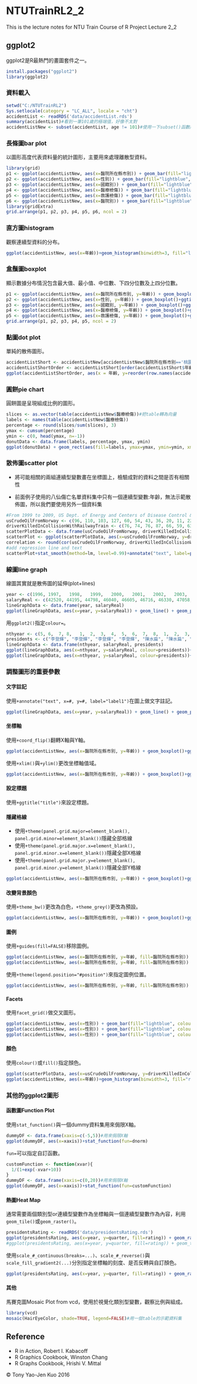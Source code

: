 # NTUTrainRL2_2
This is the lecture notes for NTU Train Course of R Project Lecture 2_2

## ggplot2

ggplot2是R最熱門的畫圖套件之一。

```r
install.packages("ggplot2")
library(ggplot2)
```

### 資料載入

```r
setwd("C:/NTUTrainRL2")
Sys.setlocale(category = "LC_ALL", locale = "cht")
accidentList <- readRDS('data/accidentList.rds')
summary(accidentList)#看到一筆101歲的極端值，好像不太對
accidentListNew <- subset(accidentList, age != 101)#使用一下subset()函數將101歲那筆資料刪除
```

### 長條圖bar plot

以圖形高度代表資料量的統計圖形，主要用來處理離散型資料。

```r
library(grid)
p1 <- ggplot(accidentListNew, aes(x=醫院所在縣市別)) + geom_bar(fill="lightblue", colour="black")+ylab("人數")+ggtitle("依醫院所在縣市別")
p2 <- ggplot(accidentListNew, aes(x=性別)) + geom_bar(fill="lightblue", colour="black")+ylab("人數")+ggtitle("依性別")
p3 <- ggplot(accidentListNew, aes(x=國籍別)) + geom_bar(fill="lightblue", colour="black")+ylab("人數")+ggtitle("依國籍別")
p4 <- ggplot(accidentListNew, aes(x=醫療檢傷)) + geom_bar(fill="lightblue", colour="black")+ylab("人數")+ggtitle("依醫療檢傷別")
p5 <- ggplot(accidentListNew, aes(x=救護檢傷)) + geom_bar(fill="lightblue", colour="black")+ylab("人數")+ggtitle("依救護檢傷別")
p6 <- ggplot(accidentListNew, aes(x=醫院別)) + geom_bar(fill="lightblue", colour="black")+ylab("人數")+ggtitle("依醫院別")+theme(axis.text.x = element_text(angle = 90, hjust = 1))
library(gridExtra)
grid.arrange(p1, p2, p3, p4, p5, p6, ncol = 2)
```

### 直方圖histogram

觀察連續型資料的分布。

```r
ggplot(accidentListNew, aes(x=年齡))+geom_histogram(binwidth=3, fill="lightblue", colour="black")+ggtitle("八仙傷亡年齡直方圖")+ylab("頻率")
```

### 盒鬚圖boxplot

顯示數據分布情況包含最大值、最小值、中位數、下四分位數及上四分位數。

```r
p1 <- ggplot(accidentListNew, aes(x=醫院所在縣市別, y=年齡)) + geom_boxplot()+ggtitle("年齡依醫院所在縣市別")
p2 <- ggplot(accidentListNew, aes(x=性別, y=年齡)) + geom_boxplot()+ggtitle("年齡依性別")
p3 <- ggplot(accidentListNew, aes(x=國籍別, y=年齡)) + geom_boxplot()+ggtitle("年齡依國籍別")
p4 <- ggplot(accidentListNew, aes(x=醫療檢傷, y=年齡)) + geom_boxplot()+ggtitle("年齡依醫療檢傷別")
p5 <- ggplot(accidentListNew, aes(x=救護檢傷, y=年齡)) + geom_boxplot()+ggtitle("年齡依救護檢傷別")
grid.arrange(p1, p2, p3, p4, p5, ncol = 2)
```

### 點圖dot plot

單純的散佈圖形。

```r
accidentListShort <- accidentListNew[accidentListNew$醫院所在縣市別=='桃園市' & !is.na(accidentListNew$年齡), ]
accidentListShortOrder <- accidentListShort[order(accidentListShort$年齡), ]
ggplot(accidentListShortOrder, aes(x = 年齡, y=reorder(row.names(accidentListShortOrder), 年齡))) + geom_point(size=3)+ylab("編號")+ggtitle("點圖依年齡")
```

### 圓餅pie chart

圓餅圖是呈現組成比例的圖形。

```r
slices <- as.vector(table(accidentListNew$醫療檢傷))#把table轉為向量
labels <- names(table(accidentListNew$醫療檢傷))
percentage <- round(slices/sum(slices), 3)
ymax <- cumsum(percentage)
ymin <- c(0, head(ymax, n=-1))
donutData <- data.frame(labels, percentage, ymax, ymin)
ggplot(donutData) + geom_rect(aes(fill=labels, ymax=ymax, ymin=ymin, xmax=4, xmin=3)) + coord_polar(theta="y") + xlim(c(0, 4))
```

### 散佈圖scatter plot

* 將可能相關的兩組連續型變數畫在坐標圖上，檢驗成對的資料之間是否有相關性

* 前面例子使用的八仙傷亡名單資料集中只有一個連續型變數:年齡，無法示範散佈圖，所以我們要使用另外一個資料集

```r
#From 1999 to 2009, US Dept. of Energy and Centers of Disease Control & Prevention
usCrudeOilFromNorway <- c(96, 110, 103, 127, 60, 54, 43, 36, 20, 11, 22)
driverKilledInCollisionWithRailwayTrain <- c(76, 74, 76, 87, 66, 59, 63, 60, 55, 52, 46)
scatterPlotData <- data.frame(usCrudeOilFromNorway, driverKilledInCollisionWithRailwayTrain)
scatterPlot <- ggplot(scatterPlotData, aes(x=usCrudeOilFromNorway, y=driverKilledInCollisionWithRailwayTrain)) + geom_point(size=4)+ylab("Driver Killed in Collision With Railway Train(in people per year)")+xlab("US Crude Oil Imported From Norway(in million barrels per year)")+ggtitle("High correlation but no causality")
correlation <- round(cor(usCrudeOilFromNorway, driverKilledInCollisionWithRailwayTrain), 4)*100
#add regression line and text
scatterPlot+stat_smooth(method=lm, level=0.99)+annotate("text", label=paste("Correlation=",correlation), x=85, y=60)
```

### 線圖line graph

線圖其實就是散佈圖的延伸(plot+lines)

```r
year <- c(1996, 1997,	1998,	1999,	2000,	2001,	2002,	2003,	2004,	2005,	2006,	2007,	2008,	2009,	2010,	2011,	2012,	2013,	2014)
salaryReal <- c(42520, 44195, 44798, 46040, 46605, 46716, 46330, 47058, 46989, 46447, 46521, 46650, 45038, 43193, 44989, 45508, 44726, 44446, 45494)
lineGraphData <- data.frame(year, salaryReal)
ggplot(lineGraphData, aes(x=year, y=salaryReal)) + geom_line() + geom_point(size=4)+ggtitle("歷年工業及服務業受僱員工以100年價格衡量之實質薪資")+xlab("")+ylab("")
```

用`ggplot2()`指定`colour=`。

```r
nthyear <- c(5, 6,  7, 8,	1,	2,	3,	4,	5,	6,	7,	8,	1,	2,	3,	4,	5,	6,	7)
presidents <- c("李登輝", "李登輝", "李登輝", "李登輝", "陳水扁", "陳水扁", "陳水扁", "陳水扁", "陳水扁", "陳水扁", "陳水扁", "陳水扁", "馬英九", "馬英九", "馬英九", "馬英九", "馬英九", "馬英九", "馬英九")
lineGraphData <- data.frame(nthyear, salaryReal, presidents)
ggplot(lineGraphData, aes(x=nthyear, y=salaryReal, colour=presidents))+geom_line(lwd=2)+geom_point(size=4)#automatically assign colors
ggplot(lineGraphData, aes(x=nthyear, y=salaryReal, colour=presidents))+geom_line(lwd=2)+geom_point(size=4)+scale_colour_manual(values = c("李登輝" = "goldenrod", "陳水扁" = "darkgreen", "馬英九" = "blue"))#custom colors
```

### 調整圖形的重要參數

#### 文字註記

使用`+annotate("text", x=#, y=#, label="label1")`在圖上做文字註記。

```r
ggplot(lineGraphData, aes(x=year, y=salaryReal)) + geom_line() + geom_point(size=4)+ggtitle("歷年工業及服務業受僱員工以100年價格衡量之實質薪資")+xlab("")+ylab("")+annotate("text", x=1998, y=44000, label="李登輝執政")+annotate("text", x=2002, y=46000, label="陳水扁執政")+annotate("text", x=2011, y=44000, label="馬英九執政")
```

#### 坐標軸

使用`+coord_flip()`翻轉X軸與Y軸。

```r
ggplot(accidentListNew, aes(x=醫院所在縣市別, y=年齡)) + geom_boxplot()+ggtitle("年齡依醫院所在縣市別")+coord_flip()
```

使用`+xlim()`與`+ylim()`更改坐標軸值域。

```r
ggplot(accidentListNew, aes(x=醫院所在縣市別, y=年齡)) + geom_boxplot()+ggtitle("年齡依醫院所在縣市別")+ylim(0, 50)
```

#### 設定標題

使用`+ggtitle("title")`來設定標題。

#### 隱藏格線

* 使用`+theme(panel.grid.major=element_blank(), panel.grid.minor=element_blank())`隱藏全部格線
* 使用`+theme(panel.grid.major.x=element_blank(), panel.grid.minor.x=element_blank())`隱藏全部X格線
* 使用`+theme(panel.grid.major.y=element_blank(), panel.grid.minor.y=element_blank())`隱藏全部Y格線

```r
ggplot(accidentListNew, aes(x=醫院所在縣市別, y=年齡)) + geom_boxplot()+ggtitle("年齡依醫院所在縣市別")+theme(panel.grid.major=element_blank(), panel.grid.minor=element_blank())
```

#### 改變背景顏色

使用`+theme_bw()`更改為白色，`+theme_grey()`更改為預設。

```r
ggplot(accidentListNew, aes(x=醫院所在縣市別, y=年齡)) + geom_boxplot()+ggtitle("年齡依醫院所在縣市別")+theme_bw()+theme(panel.grid.major=element_blank(), panel.grid.minor=element_blank())
```

#### 圖例

使用`+guides(fill=FALSE)`移除圖例。

```r
ggplot(accidentListNew, aes(x=醫院所在縣市別, y=年齡, fill=醫院所在縣市別)) + geom_boxplot()+ggtitle("年齡依醫院所在縣市別")
ggplot(accidentListNew, aes(x=醫院所在縣市別, y=年齡, fill=醫院所在縣市別)) + geom_boxplot()+ggtitle("年齡依醫院所在縣市別")+guides(fill=FALSE)
```

使用`+theme(legend.position="#position")`來指定圖例位置。

```r
ggplot(accidentListNew, aes(x=醫院所在縣市別, y=年齡, fill=醫院所在縣市別)) + geom_boxplot()+ggtitle("年齡依醫院所在縣市別")+theme(legend.position="top")
```

#### Facets

使用`facet_grid()`做交叉圖形。

```r
ggplot(accidentListNew, aes(x=性別)) + geom_bar(fill="lightblue", colour="black")+ylab("人數")+ggtitle("依性別")+facet_grid(. ~醫療檢傷)#1*n
ggplot(accidentListNew, aes(x=性別)) + geom_bar(fill="lightblue", colour="black")+ylab("人數")+ggtitle("依性別")+facet_grid(醫療檢傷~.)#m*1
ggplot(accidentListNew, aes(x=性別)) + geom_bar(fill="lightblue", colour="black")+ylab("人數")+ggtitle("依性別")+facet_grid(醫療檢傷~救護檢傷)#m*n
```

#### 顏色

使用`colour()`或`fill()`指定顏色。

```r
ggplot(scatterPlotData, aes(x=usCrudeOilFromNorway, y=driverKilledInCollisionWithRailwayTrain)) + geom_point(colour="red", size=4)
ggplot(accidentListNew, aes(x=年齡))+geom_histogram(binwidth=3, fill="red", colour="black")+ggtitle("八仙傷亡年齡直方圖")+ylab("頻率")
```

### 其他的ggplot2圖形

#### 函數圖Function Plot

使用`stat_function()`與一個dummy資料集用來侷限X軸。

```r
dummyDF <- data.frame(xaxis=c(-5,5))#用來侷限X軸
ggplot(dummyDF, aes(x=xaxis))+stat_function(fun=dnorm)
```

`fun=`可以指定自訂函數。

```r
customFunction <- function(xvar){
  1/(1+exp(-xvar+10))
}
dummyDF <- data.frame(xaxis=c(0,20))#用來侷限X軸
ggplot(dummyDF, aes(x=xaxis))+stat_function(fun=customFunction)
```

#### 熱圖Heat Map

通常需要兩個類別型or連續型變數作為坐標軸與一個連續型變數作為內容，利用`geom_tile()`或`geom_raster()`。

```r
presidentsRating <- readRDS('data/presidentsRating.rds')
ggplot(presidentsRating, aes(x=year, y=quarter, fill=rating)) + geom_raster() + #More efficient
#ggplot(presidentsRating, aes(x=year, y=quarter, fill=rating)) + geom_tile()
```

使用`scale_#_continuous(breaks=...)`、`scale_#_reverse()`與`scale_fill_gradient2(...)`分別指定坐標軸的刻度、是否反轉與自訂顏色。

```r
ggplot(presidentsRating, aes(x=year, y=quarter, fill=rating)) + geom_raster() + scale_x_continuous(breaks=seq(1940, 1976, by=4)) + scale_y_reverse() + scale_fill_gradient2(midpoint=50, mid="grey70", limits=c(0,100))
```

#### 其他

馬賽克圖Mosaic Plot from vcd，使用於視覺化類別型變數，觀察比例與組成。

```r
library(vcd)
mosaic(HairEyeColor, shade=TRUE, legend=FALSE)#用一個table的示範資料集
```

## Reference
* R in Action, Robert I. Kabacoff
* R Graphics Cookbook, Winston Chang
* R Graphs Cookbook, Hrishi V. Mittal

&copy; Tony Yao-Jen Kuo 2016